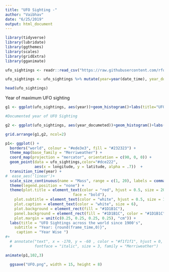 ---
title: "UFO Sighting -"
author: "Vaibhav"
date: "6/25/2019"
output: html_document
---

```{r setup}
library(tidyverse)
library(lubridate)
library(ggthemes)
library(scales)
library(gridExtra)
library(gganimate)

ufo_sightings <- readr::read_csv("https://raw.githubusercontent.com/rfordatascience/tidytuesday/master/data/2019/2019-06-25/ufo_sightings.csv") %>% mutate(date_time=mdy_hm(date_time), date_documented=mdy(date_documented))

ufo_sightings <- ufo_sightings %>% mutate(year=year(date_time), year_documeted=year(date_documented))

head(ufo_sightings)
```


Year of maximum UFO sighting 
```{r}

g1 <- ggplot(ufo_sightings, aes(year))+geom_histogram()+labs(title="UFO Sighting Date", x="",y="")

#Documented year of UFO Sighting

g2 <- ggplot(ufo_sightings, aes(year_documeted))+geom_histogram()+labs(title="UFO Documenting Date", x="",y="")

grid.arrange(g1,g2, ncol=2)

```



```{r}
p1<- ggplot() + 
  borders("world", colour = "#ede3e3", fill = "#232323") +
  theme_map(base_family = "Merriweather") +
  coord_map(projection = "mercator", orientation = c(90, 0, 0)) +
  geom_point(data = ufo_sightings,color="#dce222",
             aes(x = longitude, y = latitude, alpha = .7))  +
  transition_time(year) +
#  ease_aes('linear')+
  scale_size_continuous(name = "Mass", range = c(1, 20), labels = comma_format()) +
  theme(legend.position = "none") +
  theme(plot.title = element_text(color = "red", hjust = 0.5, size = 20,
                              face = "bold"),
    plot.subtitle = element_text(color = "white", hjust = 0.5, size = 15, face = "italic"),
    plot.caption = element_text(color = "white", size = 6),
    plot.background = element_rect(fill = "#1D1B1C"),
    panel.background = element_rect(fill = "#1D1B1C", color = "#1D1B1C"),
    plot.margin = unit(c(0.25, 0.25, 0.25, 0.25), "cm")) +
  labs(title = "UFO Sightings across the world since 1900's",
    subtitle = "Year: {round(frame_time,0)}",
     caption = "Year Wise ") 
#+
  # annotate("text", x = -170, y = -60 , color = "#f1f1f1", hjust = 0,
  #          fontface = "italic", size = 3, family = "Merriweather") 

animate(p1,102,3)

  ggsave("UFO.png", width = 15, height = 8)
```


```{r}


```

